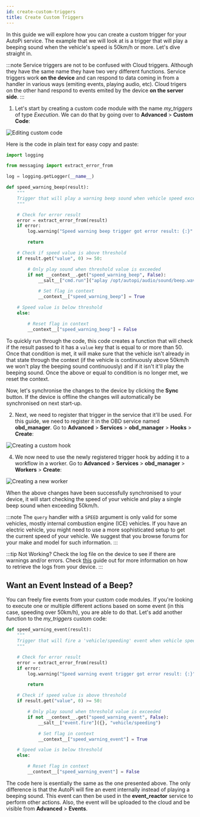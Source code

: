 ```yaml
---
id: create-custom-triggers
title: Create Custom Triggers
---
```



In this guide we will explore how you can create a custom trigger for your AutoPi service. The
example that we will look at is a trigger that will play a beeping sound when the vehicle's speed
is 50km/h or more. Let's dive straight in.

:::note
Service triggers are not to be confused with Cloud triggers. Although they have the same name
they have two very different functions. Service triggers work **on the device** and can respond to
data coming in from a handler in various ways (emiting events, playing audio, etc). Cloud trigers
on the other hand respond to events emited by the device **on the server side**.
:::

1. Let's start by creating a custom code module with the name *my_triggers* of type *Execution*. We
  can do that by going over to **Advanced** > **Custom Code**:

  ![Editing custom code](/img/guides/create_custom_triggers/editing_custom_code.png) 

  Here is the code in plain text for easy copy and paste:

  ```python
  import logging
  
  from messaging import extract_error_from
  
  log = logging.getLogger(__name__)
  
  def speed_warning_beep(result):
      """
      Trigger that will play a warning beep sound when vehicle speed exceeds value of 50.
      """
  
      # Check for error result
      error = extract_error_from(result)
      if error:
          log.warning("Speed warning beep trigger got error result: {:}".format(result))
  
          return
  
      # Check if speed value is above threshold
      if result.get("value", 0) >= 50:
  
          # Only play sound when threshold value is exceeded
          if not __context__.get("speed_warning_beep", False):
              __salt__["cmd.run"]("aplay /opt/autopi/audio/sound/beep.wav")
  
              # Set flag in context
              __context__["speed_warning_beep"] = True
  
      # Speed value is below threshold
      else:
  
          # Reset flag in context
          __context__["speed_warning_beep"] = False
  ```

  To quickly run through the code, this code creates a function that will check if the result
  passed to it has a `value` key that is equal to or more than 50. Once that condition is met, it
  will make sure that the vehicle isn't already in that state through the context (if the vehicle
  is continuously above 50km/h we won't play the beeping sound continuously) and if it isn't it'll
  play the beeping sound. Once the above or equal to condition is no longer met, we reset the
  context.

  Now, let's synchronise the changes to the device by clicking the **Sync** button. If the device
  is offline the changes will automatically be synchronised on next start-up.

2. Next, we need to register that trigger in the service that it'll be used. For this guide, we
  need to register it in the OBD service named **obd_manager**. Go to **Advanced** > **Services** >
  **obd_manager** > **Hooks** > **Create**:

  ![Creating a custom hook](/img/guides/create_custom_triggers/creating_a_custom_hook.png) 

4. We now need to use the newly registered trigger hook by adding it to a workflow in a worker.
  Go to **Advanced** > **Services** > **obd_manager** > **Workers** > **Create**:

  ![Creating a new worker](/img/guides/create_custom_triggers/creating_a_new_worker.png) 

  When the above changes have been successfully synchronised to your device, it will start checking
  the speed of your vehicle and play a single beep sound when exceeding 50km/h.

  :::note
  The `query` handler with a `SPEED` argument is only valid for some vehicles, mostly internal
  combustion engine (ICE) vehicles. If you have an electric vehicle, you might need to use a more
  sophisticated setup to get the current speed of your vehicle. We suggest that you browse forums
  for your make and model for such information.
  :::

  :::tip Not Working?
  Check the log file on the device to see if there are warnings and/or errors. Check
  [this](../autopi_logs.md) guide out for more information on how to retrieve the logs from your
  device.
  :::

## Want an Event Instead of a Beep?

You can freely fire events from your custom code modules. If you're looking to execute
one or multiple different actions based on some event (in this case, speeding over 50km/h), you
are able to do that. Let's add another function to the *my_triggers* custom code:

```python
def speed_warning_event(result):
    """
    Trigger that will fire a 'vehicle/speeding' event when vehicle speed exceeds value of 50.
    """

    # Check for error result
    error = extract_error_from(result)
    if error:
        log.warning("Speed warning event trigger got error result: {:}".format(result))

        return

    # Check if speed value is above threshold
    if result.get("value", 0) >= 50:

        # Only play sound when threshold value is exceeded
        if not __context__.get("speed_warning_event", False):
            __salt__["event.fire"]({}, "vehicle/speeding")

            # Set flag in context
            __context__["speed_warning_event"] = True

    # Speed value is below threshold
    else:

        # Reset flag in context
        __context__["speed_warning_event"] = False
```

The code here is esentially the same as the one presented above. The only difference is that
the AutoPi will fire an event internally instead of playing a beeping sound. This event can then
be used in the **event_reactor** service to perform other actions. Also, the event will be uploaded
to the cloud and be visible from **Advanced** > **Events**.

<Discussion
  title="Write custom trigger to play beep sound when speeding"
  url="https://community.autopi.io/t/custom-code-write-custom-trigger-to-play-beep-sound-when-speeding/1566"
/>